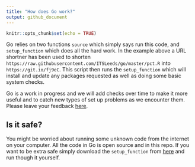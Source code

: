 ```yaml
---
title: "How does Go work?"
output: github_document
---
```


```r
knitr::opts_chunk$set(echo = TRUE)
```

Go relies on two functions `source` which simply says run this code, and `setup_function` which does all the hard work. In the example above a URL shortner has been used to shorten `https://raw.githubusercontent.com/ITSLeeds/go/master/pct.R` into `https://git.io/fj9eC`. This script then runs the `setup_function` which will install and update any packages requested as well as doing some basic system checks.

Go is a work in progress and we will add checks over time to make it more useful and to catch new types of set up problems as we encounter them. Please leave your feedback [here](https://github.com/ITSLeeds/go/issues).

## Is it safe?

You might be worried about running some unknown code from the internet on your computer. All the code in Go is open source and in this repo. If you want to be extra safe simply download the `setup_function` from [here](https://github.com/ITSLeeds/go/blob/master/code/setup_function.R) and run though it yourself. 